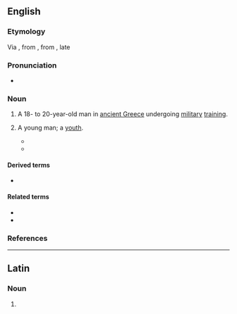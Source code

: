 {{also|éphèbe}}
==English==

===Etymology===
Via {{der|en|la|ephēbus}}, from {{der|en|grc|ἔφηβος||adolescent}}, from {{affix|grc|ἐπί|ἥβη|gloss1=early|gloss2=manhood|nocat=1}}, late {{C.|19}}

===Pronunciation===
* {{IPA|/ɛˈfiːb/|/ɪˈfiːb/|/ˈɛfiːb/|lang=en|n3={{R:ODO}}}}

===Noun===
{{en-noun|s|ephebi}}

# {{lb|en|historical}} A 18- to 20-year-old man in [[Ancient Greece|ancient Greece]] undergoing [[military]] [[training]].
# {{lb|en|by extension}} A young man; a [[youth]].
#* {{quote-book
|lang=en
|year=1922
|author={{w|James Joyce}}
|title=[[s:Ulysses_(1922)|Ulysses]]
|chapter=[[s:Ulysses_(1922)/Chapter_9|9]]
|page=[[s:Page:Ulysses,_1922.djvu/193|190]]
|passage= His glance touched their faces lightly as he smiled, a blond '''ephebe'''. Tame essence of Wilde.}}
#* {{quote-book
|lang=en
|year=1993
|author={{w|Anthony Burgess}}
|title=A Dead Man in Deptford
|passage=Indeed Tom was much still the '''ephebe''', sharing boys with his friend though talking of the gravity of marriage.}}

====Derived terms====
* {{l|en|ephebophilia}}

====Related terms====
* {{l|en|ephebos}}
* {{l|en|ephebus}}

===References===
<references/>

----

==Latin==

===Noun===
{{la-noun-form|ephēbe|g=m}}

# {{inflection of|ephēbus||voc|s|lang=la}}